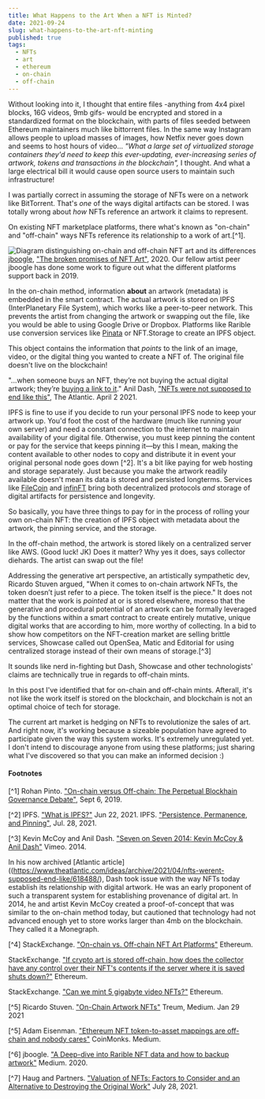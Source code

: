 ```yaml
---
title: What Happens to the Art When a NFT is Minted?
date: 2021-09-24
slug: what-happens-to-the-art-nft-minting
published: true
tags:
  - NFTs
  - art
  - ethereum
  - on-chain
  - off-chain
---
```


Without looking into it, I thought that entire files -anything from 4x4 pixel blocks, 16G videos, 9mb gifs- would be encrypted and stored in a standardized format on the blockchain, with parts of files seeded between Ethereum maintainers much like bittorrent files. In the same way Instagram allows people to upload masses of images, how Netfix never goes down and seems to host hours of video... _"What a large set of virtualized storage containers they'd need to keep this ever-updating, ever-increasing series of artwork, tokens and transactions in the blockchain",_ I thought. And what a large electrical bill it would cause open source users to maintain such infrastructure!

I was partially correct in assuming the storage of NFTs were on a network like BitTorrent. That's *one* of the ways digital artifacts can be stored.
I was totally wrong about _how_ NFTs reference an artwork it claims to represent. 

On existing NFT marketplace platforms, there what's known as "on-chain" and "off-chain" ways NFTs reference its relationship to a work of art.[^1].

![Diagram distinguishing on-chain and off-chain NFT art and its differences](https://miro.medium.com/max/2400/0*Zwa0oN1NTBTj86cM)
[jboogle](https://jboogle.medium.com/), ["The broken promises of NFT Art"](https://jboogle.medium.com/the-broken-promises-of-nft-art-e5ee8a4b7412), 2020.
Our fellow artist peer jboogle has done some work to figure out what the different platforms support back in 2019.

In the on-chain method, information **about** an artwork (metadata) is embedded in the smart contract. The actual artwork is stored on IPFS (InterPlanetary File System), which works like a peer-to-peer network. This prevents the artist from changing the artwork or swapping out the file, like you would be able to using Google Drive or Dropbox. Platforms like Rarible use conversion services like [Pinata](https://www.pinata.cloud/) or NFT.Storage to create an IPFS object.

This object contains the information that *points* to the link of an image, video, or the digital thing you wanted to create a NFT of. The original file doesn't live on the blockchain!

 "...when someone buys an NFT, they’re not buying the actual digital artwork; they’re [buying a link to it](https://twitter.com/jonty/status/1372163423446917122)."
Anil Dash, ["NFTs were not supposed to end like this"](https://www.theatlantic.com/ideas/archive/2021/04/nfts-werent-supposed-end-like/618488/), The Atlantic. April 2 2021.

IPFS is fine to use if you decide to run your personal IPFS node to keep your artwork up. You'd foot the cost of the hardware (much like running your own server) and need a constant connection to the internet to maintain availability of your digital file. Otherwise, you must keep pinning the content or pay for the service that keeps pinning it––by this I mean, making the content available to other nodes to copy and distribute it in event your original personal node goes down [^2]. It's a bit like paying for web hosting and storage separately. Just because you make the artwork readily available doesn't mean its data is stored and persisted longterms. Services like [FileCoin](https://filecoin.io/) and [infinFT](https://infinft.com/) bring both decentralized protocols _and_ storage of digital artifacts for persistence and longevity. 

So basically, you have three things to pay for in the process of rolling your own on-chain NFT: the creation of IPFS object with metadata about the artwork, the pinning service, and the storage. 

In the off-chain method, the artwork is stored likely on a centralized server like AWS. (Good luck! JK) Does it matter? Why yes it does, says collector diehards. The artist can swap out the file! 

Addressing the generative art perspective, an artistically sympathetic dev, Ricardo Stuven argued, "When it comes to on-chain artwork NFTs, the token doesn’t just refer to a piece. The token itself is the piece." It does not matter that the work is *pointed* at or is stored elsewhere, moreso that the generative and procedural potential of an artwork can be formally leveraged by the functions within a smart contract to create entirely mutative, unique digital works that are according to him, more worthy of collecting. In a bid to show how competitors on the NFT-creation market are selling brittle services, Showcase called out OpenSea, Matic and Editorial for using centralized storage instead of their own means of storage.[^3]

It sounds like nerd in-fighting but Dash, Showcase and other technologists' claims are technically true in regards to off-chain mints. 

In this post I've identified that for on-chain and off-chain mints. Afterall, it's not like the work itself is stored on the blockchain, and blockchain is not an optimal choice of tech for storage.

The current art market is hedging on NFTs to revolutionize the sales of art. And right now, it's working because a sizeable population have agreed to participate given the way this system works. It's extremely unregulated yet. I don't intend to discourage anyone from using these platforms; just sharing what I've discovered so that you can make an informed decision :)

#### Footnotes 

[^1] Rohan Pinto. ["On-chain versus Off-chain: The Perpetual Blockhain Governance Debate"](https://www.forbes.com/sites/forbestechcouncil/2019/09/06/on-chain-versus-off-chain-the-perpetual-blockchain-governance-debate/), Sept 6, 2019.

[^2] IPFS. ["What is IPFS?"](https://docs.ipfs.io/concepts/what-is-ipfs/#what-is-ipfs) Jun 22, 2021.
IPFS. ["Persistence, Permanence, and Pinning"](https://docs.ipfs.io/concepts/persistence/#persistence-versus-permanence), Jul. 28, 2021.

[^3] Kevin McCoy and Anil Dash. ["Seven on Seven 2014: Kevin McCoy & Anil Dash"](https://vimeo.com/96131398) Vimeo. 2014.

In his now archived [Atlantic article]((https://www.theatlantic.com/ideas/archive/2021/04/nfts-werent-supposed-end-like/618488/), Dash took issue with the way NFTs today establish its relationship with digital artwork. He was an early proponent of such a transparent system for establishing provenance of digital art. In 2014, he and artist Kevin McCoy created a proof-of-concept that was similar to the on-chain method today, but cautioned that technology had not advanced enough yet to store works larger than 4mb on the blockchain. They called it a Monegraph.

[^4] 
StackExchange. ["On-chain vs. Off-chain NFT Art Platforms"](https://ethereum.stackexchange.com/questions/94928/on-chain-vs-off-chain-nft-art-platforms) Ethereum.

StackExchange. ["If crypto art is stored off-chain, how does the collector have any control over their NFT's contents if the server where it is saved shuts down?"](https://ethereum.stackexchange.com/questions/94053/if-crypto-art-is-stored-off-chain-how-does-the-collector-have-any-control-over) Ethereum.

StackExchange. ["Can we mint 5 gigabyte video NFTs?"](https://ethereum.stackexchange.com/questions/94010/can-we-mint-5-gigabyte-video-nfts/) Ethereum.

[^5] Ricardo Stuven. ["On-Chain Artwork NFTs"](https://medium.com/treum_io/on-chain-artwork-nfts-f0556653c9f3) Treum, Medium. Jan 29 2021

[^5] Adam Eisenman. ["Ethereum NFT token-to-asset mappings are off-chain and nobody cares"](https://medium.com/coinmonks/ethereum-nft-token-to-asset-mappings-are-off-chain-and-nobody-cares-4aff301382b0) CoinMonks. Medium. 

[^6] jboogle. ["A Deep-dive into Rarible NFT data and how to backup artwork"](https://jboogle.medium.com/a-deep-dive-into-rarible-nft-data-and-how-to-backup-your-artworks-b275120f890)  Medium. 2020. 

[^7] Haug and Partners. ["Valuation of NFTs: Factors to Consider and an Alternative to Destroying the Original Work"](https://www.haugpartners.com/article/valuation-of-nfts-factors-to-consider-and-an-alternative-to-destroying-the-original-work/) July 28, 2021.